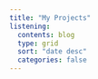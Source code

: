 ```yaml
---
title: "My Projects"
listening:
  contents: blog
  type: grid
  sort: "date desc"
  categories: false
---
```


